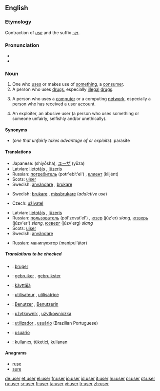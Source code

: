 ==English==

===Etymology===
Contraction of ''[[use]]'' and the suffix ''[[-er]]''.

===Pronunciation===
*{{audio|en-us-user.ogg|Audio (US)}}
*{{rhymes|uːzə(r)}}

===Noun===
{{en-noun}}

# One who [[use]]s or makes use of [[something]], a [[consumer]].
# A person who uses [[drug]]s, especially [[illegal]] [[drugs]].
# {{context|computing}} A person who uses a [[computer]] or a computing [[network]], especially a person who has received a user [[account]].
# {{pejorative}} An exploiter, an abusive user (a person who uses something or someone unfairly, selfishly and/or unethically).

====Synonyms====
*(''one that unfairly takes advantage of or exploits''): parasite

====Translations====
{{trans-top|one who uses something, a consumer}}
{{trans-mid}}
*Japanese: {{JAchar|[[使用者]]}} (shiyōsha), [[ユーザ]] (yūza)
*Latvian: [[lietotājs]] {{m}}, [[jūzeris]] {{m}}
*Russian: [[потребитель]] (potr'ebít'el') {{m}}, [[клиент]] (klijént) {{m}}
*Scots: [[uiser]]
*Swedish: [[användare]] {{c}}, [[brukare]] {{c}}
{{trans-bottom}}

{{trans-top|one who uses drugs}}
{{trans-mid}}
*Swedish: [[brukare]] {{c}}, [[missbrukare]] {{c}} (''addictive use'')
{{trans-bottom}}

{{trans-top|person who uses a computer}}
*Czech: [[uživatel]] {{m}}
{{trans-mid}}
*Latvian: [[lietotājs]] {{m}}, [[jūzeris]] {{m}}
*Russian: [[пользователь]] (pól'zovat'el') {{m}}, [[юзер]] (júz'er) {{m}} ''slang'', [[юзверь]] (júzv'er') {{m}} ''slang'', [[юзверг]] (júzv'erg) {{m}} ''slang''
*Scots: [[uiser]]
*Swedish: [[användare]] {{c}}
{{trans-bottom}}

{{trans-top|an exploiter}}
{{trans-mid}}
*Russian: [[манипулятор]] (manipul'átor) {{m}}
{{trans-bottom}}

=====Translations to be checked=====
{{checktrans}}
*{{ttbc|Danish}}: [[bruger]] {{m}}
*{{ttbc|Dutch}}: [[gebruiker]] {{m}}, [[gebruikster]] {{f}}
*{{ttbc|Finnish}}: [[käyttäjä]]
*{{ttbc|French}}: [[utilisateur]] {{m}}, [[utilisatrice]] {{f}}
*{{ttbc|German}}: [[Benutzer]] {{m}}, [[Benutzerin]] {{f}}
*{{ttbc|Polish}}: [[użytkownik]] {{m}}, [[użytkowniczka]] {{f}}
*{{ttbc|Portuguese}}: [[utilizador]] {{m}}, [[usuário]] {{m}} (Brazilian Portuguese)
*{{ttbc|Spanish}}: [[usuario]] {{m}}
*{{ttbc|Turkish}}: [[kullanıcı]], [[tüketici]], [[kullanan]]

====Anagrams====
*[[ruse]]
*[[sure]]

[[de:user]]
[[et:user]]
[[el:user]]
[[fr:user]]
[[io:user]]
[[id:user]]
[[it:user]]
[[hu:user]]
[[pl:user]]
[[pt:user]]
[[ru:user]]
[[sr:user]]
[[fi:user]]
[[ta:user]]
[[vi:user]]
[[tr:user]]
[[zh:user]]